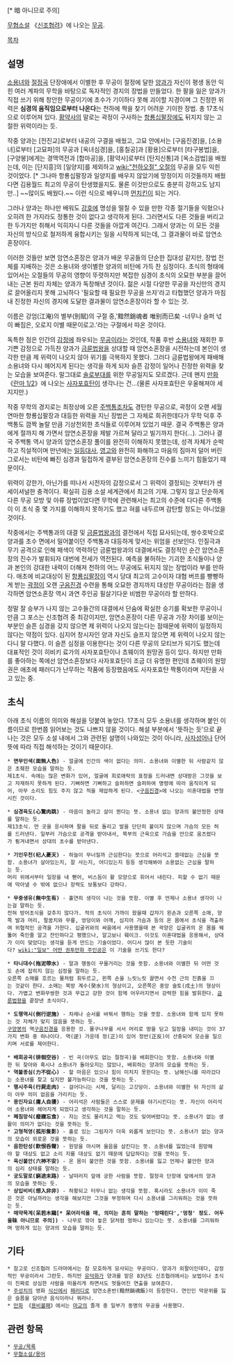 {{{+1 黯然銷魂掌}}} [* 暗 아니므로 주의]

[[무협소설]] 《[[신조협려]]》에 나오는 [[무공]].

[[목차]]
== 설명 ==
[[소용녀]]와 [[절정곡]] 단장애에서 이별한 후 무공이 절정에 달한 [[양과]]가 자신이 평생 동안 익힌 여러 계파의 무학을 바탕으로 독자적인 경지의 장법을 만들었다. 한 팔을 잃은 양과가 직접 쓰기 위해 창안한 무공이기에 초수가 기이하다 못해 괴이할 지경이며 그 진정한 위력은 '''심경의 움직임으로부터 나온다'''는 천하에 짝을 찾기 어려운 기이한 장법. 총 17초식으로 이루어져 있다. [[황약사]]의 말로는 곽정이 구사하는 [[항룡십팔장]]에도 뒤지지 않는 고절한 위력이라는 듯.

작중 양과는 [전진교]로부터 내공의 구결을 배웠고, 고묘 안에서는 [구음진경]을, [소용녀]로부터 [고묘파]의 무공과 [옥녀심경]을, [홍칠공]과 [황용]으로부터 [타구봉법]을, [구양봉]에게는 경맥역전과 [합마공]을, [황약사]로부터 [탄지신통]과 [옥소검법]을 배웠는데, 이는 [단지흥]의 [일양지]를 제외하고 [[wiki:"천하오절" 오절]]의 무공을 모두 익힌 것이었다. [* 그나마 항룡십팔장과 일양지를 배우지 않았기에 망정이지 이것들까지 배웠다면 김용월드 최고의 무공이 탄생했을지도. 물론 이것만으로도 충분히 강하고도 남지만..] ~~많이도 배웠다.~~ 이런 식으로 배우니까 [[먼치킨]]이 되는 거다. 

그러나 양과는 하나만 배워도 [[강호]]에 명성을 떨칠 수 있을 만한 각종 절기들을 익혔으나 오히려 한 가지라도 정통한 것이 없다고 생각하게 된다. 그러면서도 다른 것들을 버리고 한 두가지만 취해서 익히자니 다른 것들을 아깝게 여긴다. 그래서 양과는 이 모든 것을 자신의 방식으로 철저하게 융합시키는 일을 시작하게 되는데, 그 결과물이 바로 암연소혼장이다.

이러한 것들만 보면 암연소혼장은 양과가 배운 무공들의 단순한 집대성 같지만, 장법 전체를 지배하는 것은 소용녀와 생이별한 양과의 비탄에 가득 찬 심정이다. 초식의 형태에 있어서는 오절들의 무공의 영향이 뚜렷하지만 복잡한 심경이 초식의 오묘한 부분을 끌어내는 근본 원리 자체는 양과가 독창해낸 것이다. 젊은 시절 다양한 무공을 자신만의 경지로 끌어올리지 못해 고뇌하다 '필요할 때 필요한 무공을 쓰자'라고 타협했던 양과가 마침내 진정한 자신의 경지에 도달한 결과물이 암연소혼장이라 할 수 있는 것.

이름은 강엄(江淹)의 별부(別賦)의 구절 중,'黯然銷魂者 唯别而已矣 -너무나 슬퍼 넋이 빠짐은, 오로지 이별 때문이로고.'라는 구절에서 따온 것이다.

독특한 점은 인간의 [[감정]]에 좌우되는 [[무공]]이라는 것인데, 작품 후반 [[소용녀]]와 재회한 후 기쁜 감정으로 가득찬 양과가 [[금륜법왕]]을 상대할 때 암연소혼장을 시전하는데 본인이 생각한 만큼 제 위력이 나오지 않아 위기를 극복하지 못했다. 그러다 금륜법왕에게 패배해 소용녀와 다시 헤어지게 된다는 생각을 하게 되자 슬픈 감정이 일어나 진정한 위력을 찾는 모습을 보여준다. 말그대로 [[솔로부대]]를 위한 무공일지도 모르겠다. 근데 왠지 [[만화]] 《[[란마 1/2]]》에 나오는 [[사자포효탄]]이 생각나는 건...(물론 사자포효탄은 우울해져야 세지지만.)

작중 무학의 경지로는 최정상에 오른 [[주백통]]조차도 경탄한 무공으로, 곽정이 오랜 세월 연마한 항룡십팔장과 대등한 위력을 지닌 장법은 그 자체로 희귀한데다가 무학 덕후 주백통도 깜짝 놀랄 만큼 기상천외한 초식들로 이루어져 있었기 때문. 결국 주백통은 양과에게 절까지 해 가면서 암연소혼장을 제발 가르쳐 달라고 빌기까지 한다(...). 그러나 결국 주백통 역시 양과의 암연소혼장 풀이를 완전히 이해하지 못했는데, 성격 자체가 순박하고 직설적이며 만년에는 [[일등대사]], [[영고]]와 완전히 화해하고 마음의 짐마저 덜어 버린 그로서는 비탄에 빠진 심경과 밀접하게 결부된 암연소혼장의 진수를 느끼기 힘들었기 때문이다. 

위력이 강한가, 아닌가를 떠나서 시전자의 감정으로서 그 위력이 결정되는 것부터가 센세이셔널한 충격이다. 확실히 김용 소설 세계관에서 최고의 기재. 그렇지 않고 단순하게 다른 무공 모방 및 아류 장법이었다면 무학에 관련해서는 최고의 수준에 다다른 주백통이 이 초식 중 몇 가지를 이해하지 못하기도 했고 혀를 내두르며 감탄할 정도는 아니었을 것이다.

작중에서는 주백통과의 대결 및 [[금륜법왕]]과의 결전에서 직접 묘사되는데, 쌍수호박으로 양과를 초수 면에서 밀어붙이던 주백통과 대등하게 맞서는 위엄을 선보인다. 인질극과 무기 공격으로 인해 패색이 역력하던 금륜법왕과의 대결에서도 결정적인 순간 암연소혼장의 진수가 발휘되자 대번에 전세가 역전된다. 예측을 불허하는 기괴한 초식들이나 양과 본인의 강대한 내력이 더해져 천하의 어느 무공에도 뒤지지 않는 장법이라 부를 만하다. 애초에 비교대상이 된 [[항룡십팔장]]이 역시 당대 최고의 고수이자 대협 버프를 빵빵하게 받는 [[곽정]]이 오랜 [[구음진경]] 수련을 통해 오묘한 경지까지 대성한 무공이라는 점을 생각하면 암연소혼장 역시 과연 주인공 필살기다운 비범한 무공이라 할 만하다.

정말 잘 승부가 나지 않는 고수들간의 대결에서 단숨에 확실한 승기를 확보한 무공이니만큼 그 포스는 신조협려 중 최강이지만, 암연소혼장이 다른 무공과 가장 차이를 보이는 부분인 슬픈 심경을 갖지 않으면 제 위력이 나오지 않는다는 점때문에 위력이 일정하지 않다는 약점이 있다. 심지어 창시자인 양과 자신도 슬프지 않으면 제 위력이 나오지 않는다니 말 다했다.
이 슬픈 심정을 이용한다는 것이 다른 무공의 모티브가 되기도 했는데 대표적인 것이 히비키 료가의 사자포효탄이나 쵸웨이의 원망권 등이 있다. 하지만 만화를 좋아하는 쪽에선 암연소혼장보다 사자포효탄이 조금 더 유명한 편인데 쵸웨이의 원망권은 애초에 패러디가 난무하는 작품에 등장했음에도 사자포효탄 짝퉁이라며 지탄을 사고 있는 중.

== 초식 ==
아래 초식 이름의 의미와 해설을 덧붙여 놓았다. 17초식 모두 소용녀를 생각하며 붙인 이름이므로 한번쯤 읽어보는 것도 나쁘지 않을 것이다. 해설 부분에서 '뜻하는 듯'으로 끝나는 것은 모두 소설 내에서 그와 관련된 설명이 나와있는 것이 아니라, [[사자성어]]나 단어 뜻에 따라 직접 해석하는 것이기 때문이다.

 * ''' 면무인색(面無人色)''' - 얼굴에 인간의 색이 없다는 의미. 소용녀와 이별한 뒤 사람같지 않은 초췌한 모습을 말하는 듯.
 제1초식. 속에는 많은 변화가 있어, 얼굴에 희로애락의 표정을 드러내면 상대방은 그것을 보고 자재하지 못하게 된다. 기뻐하면 기뻐하고 슬퍼하면 슬퍼하여 명령에 따라 움직이게 되어, 아무 소리도 힘도 주지 않고 적을 제압하게 된다. <[[구음진경]]>에 나오는 이혼대법을 변형시킨 것이다.

 * ''' 심경육도(心驚肉跳)''' - 마음이 놀라고 살이 뛴다는 뜻. 소용녀 없는 양과의 불안정한 상태를 말하는 듯.
 제13초식. 먼 곳을 응시하며 팔을 뒤로 돌리고 발을 단단히 붙이지 않으며 가슴의 모든 허를 드러낸다. 일부러 가슴으로 공격을 받아내서, 북부의 근육으로 가슴을 안으로 움츠렸다가 튕겨내면서 상대의 초수를 받아낸다.

 * ''' 기인우천(杞人憂天)''' - 하늘이 무너질까 근심한다는 뜻으로 어리석고 쓸데없는 근심을 뜻함. 소용녀가 살아있는지, 잘 사는지, 어디있는지 등등 생각해봐야 소용없는 근심을 말하는 듯.
 머리 위에서부터 일장을 내 뻗어, 비스듬이 활 모양으로 휘어서 내린다. 피할 수 없기 때문에 막아낼 수 밖에 없으나 장력도 보통보다 강하다.

 * ''' 무중생유(無中生有)''' - 홀연히 생각이 나는 것을 뜻함. 이별 후 언제나 소용녀 생각이 나는걸 말하는 듯.
 전혀 방어초식을 갖추지 않다가. 적의 초식이 가까이 왔을때 갑자기 왼손과 오른쪽 소매, 양쪽 발과 머리, 팔꿈치와 무릎, 엉덩이와 어깨, 심지어 가슴과 등의 온 몸에서 초식을 격출하여 위협적인 공격을 가한다. 십굴귀와의 싸움에서 사용했을때 본 곽양은 십굴귀의 온 몸을 꿰뚫어 죽인줄 알고 잔인하다고 평했으나, 알고보니 훼이크. 이것도 이혼대법을 응용해서, 상대가 이미 맞았다는 생각을 듣게 만드는 기술이었다. 어디서 많이 본 듯한 기술이다? [[wiki:"일보" 어떤 권투만화 주인공]]은 이 기술을 쓰기도 한다?

 * ''' 타니대수(拖泥帶水)''' - 말과 행동이 꾸물거리는 것을 뜻함. 소용녀와 이별한 뒤 어떤 것도 손에 잡히지 않는 심정을 말하는 듯.
 오른쪽 소매를 흐르는 물처럼 휘두르고, 왼쪽 손을 느릿느릿 끌면서 수천 근의 진흙을 끄는 것같이 한다. 소매는 북방 계수(癸水)의 형상이고, 오른쪽은 중앙 술토(戌土)의 형상이다. 가볍고 변화무쌍한 것과 무겁고 강한 것이 함께 어우러지면서 강력한 힘을 발휘한다. [[금륜법왕]]을 끝장낸 초식이다.

 * ''' 도행역시(倒行逆施)''' - 차례나 순서를 바꿔서 행하는 것을 뜻함. 소용녀와 함께 있지 못하는 것 자체가 맞지 않음을 뜻하는 듯.
 [[구양봉]]의 역[[구음진경]]을 응용한 것. 물구나무를 서서 머리로 땅을 딛고 일장을 내미는 것이 37가지 변화 중 하나이다. 역(逆) 가운데 정(正)이 있어 정반(正反)이 산충되어 모순을 일으키며 서로를 제어한다.

 * ''' 배회공곡(徘徊空谷)''' - 빈 곡(아무도 없는 절정곡)을 배회한다는 뜻함. 소용녀와 이별한 뒤 찾아와 혹시나 소용녀가 돌아오지는 않았나, 배회하는 양과의 모습을 뜻하는 듯.
 * ''' 역불종심(力不從心)''' - 할 마음은 있으나 힘이 미치지 못한다는 뜻. 남해신니를 따라갔다는 소용녀를 찾고 싶지만 불가능하다는 것을 뜻하는 듯.
 * ''' 행시주육(行屍走肉)''' - 걸어다니는 시체, 달리는 고깃덩이. 소용녀와 이별한 뒤 자신의 삶이 아무 의미 없음을 가리키는 듯.
 * ''' 용인자요(庸人自擾)''' - 어리석은 사람들은 스스로 문제를 야기시킨다는 뜻. 자신이 어리석어 소용녀와 헤어지게 되었다고 생각하는 것을 말하는 듯.
 * ''' 폐침망식(廢寢忘食)''' - 자는 것도 물리치고 먹는 것도 잊어버렸다는 뜻. 소용녀가 없는 생활이 의미가 없다는 것을 뜻하는 듯.
 * ''' 고형척영(孤形隻影)''' - 홀로 있는 그림자가 더욱 외롭게 보인다는 뜻. 소용녀가 없는 양과의 모습이 외로운 것을 뜻하는 듯.
 * ''' 음한탄성(飮恨呑聲)''' - 원망을 마시며 울음을 삼킨다는 뜻. 소용녀를 잃었는데 원망해야 할 대상도 없고 소리 지를 대상도 없기 때문에 답답하다는 것을 뜻하는 듯.
 * ''' 육신불안(六神不安)''' - 온 몸이 불안한 것을 뜻함. 소용녀를 잃고 언제나 불안한 양과의 심리 상태를 말하는 듯.
 * ''' 궁도말로(窮途末路)''' - 날떠러지 앞에 궁한 사람을 뜻함. 절정곡 단장애 앞에서의 양과의 모습을 뜻하는 듯.
 * ''' 상입비비(想入非非)''' - 허황되고 터무니 없는 생각을 뜻함. 혹시라도 소용녀가 이미 죽은 것은 아닐까라는 생각을 해보지만 그것을 부정하며 다시 소용녀를 그리워하는 것을 뜻하는 듯.
 * ''' 매약목계(呆若木鷄[* 呆어리석을 매, 의미는 흔히 말하는 '멍때린다','멍청' 정도. 어두울昧 아니므로 주의])''' - 나무로 깎아 놓은 닭처럼 멍하니 있는다는 뜻. 소용녀를 그리워하며 멍하게 있는 양과의 모습을 말하는 듯.

== 기타 ==
 * 참고로 신조협려 드라마에서는 참 모호하게 묘사되는 무공이다. 양과가 외팔이인데다, 감정적인 무공이라서 그런듯. 하지만 [[유덕화]]가 양과를 맡은 83년도 신조협려에서는 보법이나 초식이 진짜로 상심한 사람을 떠올리게 하면서도 멋들어진 연출을 보여준다.
 * [[주성치]]의 영화 [[식신]]에서 [[패러디]]로 암연소혼반(黯然銷魂飯)이 등장한다. 연인인 막문위를 잃은 슬픔을 담아낸 음식이라나 뭐라나.
 * [[만화]] 《[[용비불패]]》에서는 [[마교]]의 졸개 중 일부가 동명의 무공을 사용했다.

== 관련 항목 ==
 * [[무공/목록]]
 * [[무협소설/용어]]
